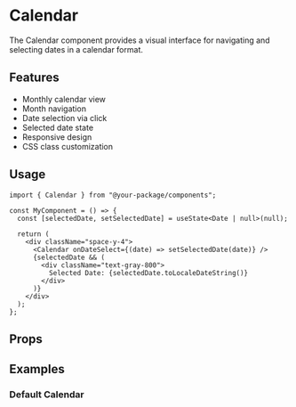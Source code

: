 
<Meta of={CalendarStories} />

# Calendar

The Calendar component provides a visual interface for navigating and selecting dates in a calendar format.

## Features

- Monthly calendar view
- Month navigation
- Date selection via click
- Selected date state
- Responsive design
- CSS class customization

## Usage

```tsx
import { Calendar } from "@your-package/components";

const MyComponent = () => {
  const [selectedDate, setSelectedDate] = useState<Date | null>(null);

  return (
    <div className="space-y-4">
      <Calendar onDateSelect={(date) => setSelectedDate(date)} />
      {selectedDate && (
        <div className="text-gray-800">
          Selected Date: {selectedDate.toLocaleDateString()}
        </div>
      )}
    </div>
  );
};
```

## Props

<Controls />

## Examples

### Default Calendar

<Story of={CalendarStories.Default} />
